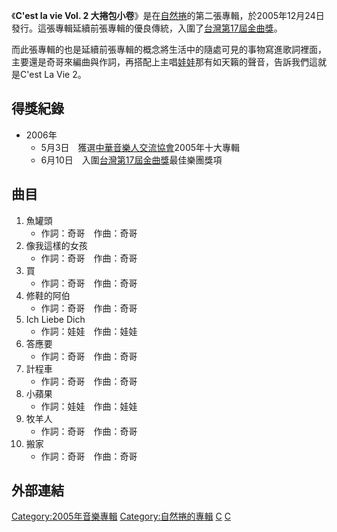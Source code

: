 {{Infobox Album | <!-- See Wikipedia:WikiProject_Albums -->
| Name        = C'est la vie Vol. 2 大捲包小卷
| Type        = 專輯
| Artist      = [[自然捲_(樂團)|自然捲]]
| Cover       = NatureQ-02-02.jpg 
| Released    = 2005年12月24日
| Recorded    = 
| Genre       = [[流行樂|流行樂]] 
| Length      = 
| Label       = [[風和日麗|風和日麗]]
| Producer    = 
| Reviews     = 
| Chart position= 
| Certification = 
| Sales         = 
| Last album  = [[C'est_La_Vie_(自然捲專輯)|C'est la vie]]<br/>（2004年）
| This album  = '''C'est la vie Vol. 2 大捲包小卷'''<br/>（2005年）
| Next album  = [[資源回收_(專輯)|資源回收]]<br/>（2006年）
| Misc        = 
}}

《'''C'est la vie Vol. 2 大捲包小卷'''》是在[[自然捲_(樂團)|自然捲]]的第二張專輯，於2005年12月24日發行。這張專輯延續前張專輯的優良傳統，入圍了[[台灣|台灣]][[第17屆金曲獎|第17屆金曲獎]]。

而此張專輯的也是延續前張專輯的概念將生活中的隨處可見的事物寫進歌詞裡面，主要還是奇哥來編曲與作詞，再搭配上主唱[[魏如萱|娃娃]]那有如天籟的聲音，告訴我們這就是C'est La Vie 2。

== 得獎紀錄 ==
*2006年
**5月3日　獲選[[中華音樂人交流協會|中華音樂人交流協會]]2005年十大專輯 
**6月10日　入圍[[台灣|台灣]][[第17屆金曲獎|第17屆金曲獎]]最佳樂團獎項


== 曲目 ==
#魚罐頭
#*作詞：奇哥　作曲：奇哥
#像我這樣的女孩
#*作詞：奇哥　作曲：奇哥
#買
#*作詞：奇哥　作曲：奇哥
#修鞋的阿伯
#*作詞：奇哥　作曲：奇哥
#Ich Liebe Dich
#*作詞：娃娃　作曲：娃娃
#答應要
#*作詞：奇哥　作曲：奇哥
#計程車
#*作詞：奇哥　作曲：奇哥
#小蘋果
#*作詞：娃娃　作曲：娃娃
#牧羊人
#*作詞：奇哥　作曲：奇哥
#搬家
#*作詞：奇哥　作曲：奇哥

== 外部連結 ==

{{自然捲樂團}}

[[Category:2005年音樂專輯|Category:2005年音樂專輯]]
[[Category:自然捲的專輯|Category:自然捲的專輯]]
[[Category:中華音樂人交流協會十大專輯獲獎作品|C]]
[[Category:中華音樂人交流協會十大單曲獲獎作品|C]]